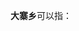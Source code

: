 '''大寨乡'''可以指：
{{PRC admin/disambig|41/05/26/204/000|51/19/23/203/000|51/32/24/204/000|53/25/30/208/000|62/08/02/209/000}}
{{disambig|cat=三字中国乡名消歧义}}
